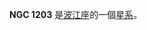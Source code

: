 {{NGCInfoBox|NGCID=NGC 1203|發現者=法蘭斯·萊文沃思|發現日期=1886年-月-日|其他編號=MCG -3-8-70|曆元=J2000.0|赤經=3時5分14秒
|赤緯=-14°22'51"|星座=波江座|星體=星系|星等=13.8|表面亮度=12.9|藍等=14.8}}

'''NGC 1203''' 是[[波江座|波江座]]的一個[[星系|星系]]。

{{NGCReference|1203}}
{{Catalogs|NGC=1203}}